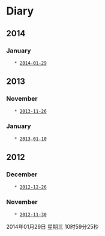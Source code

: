 = Diary =

== 2014 ==

=== January ===
    * [[2014-01-29]]

== 2013 ==

=== November ===
    * [[2013-11-26]]

=== January ===
    * [[2013-01-10]]

== 2012 ==

=== December ===
    * [[2012-12-26]]

=== November ===
    * [[2012-11-30]]

<p class="dateview">2014年01月29日 星期三 10时59分25秒</p>
